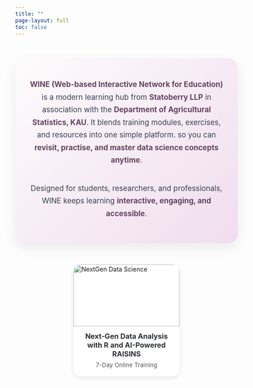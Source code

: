 ```yaml
---
title: ""
page-layout: full
toc: false
---
```


```{=html}
<section id="wine-intro" style="margin: 48px 0;">
  <style>
   .wine-card {
      max-width: 880px;
      margin: 0 auto;
      border-radius: 22px;
      overflow: hidden;
      background: linear-gradient(135deg, #fdfbfb 0%, #f0ddef 100%);
      box-shadow: 0 10px 28px rgba(0,0,0,.08);
      transition: transform .28s ease, box-shadow .28s ease;
      text-align: center;
    }
    .wine-card:hover {
      transform: translateY(-6px);
      box-shadow: 0 16px 36px rgba(0,0,0,.15);
    }
    .wine-header {
      padding: 1.8rem 1.5rem 1rem;
    }
    .wine-header h1 {
      margin: 0;
      font-size: 1.9rem;
      font-weight: 700;
      color: #472c44;
      letter-spacing: .5px;
    }
    .wine-body {
      padding: 0 2rem 2.2rem;
    }
    .wine-body p {
      margin: 0 auto 1.1rem;
      max-width: 64ch;
      font-size: 1.05rem;
      line-height: 1.7;
      color: #374151;
    }
    .wine-body strong {
      color: #634360; /* plum accent */
    }
    .wine-body em {
      color: #4461e6; /* blue accent */
    }
    .wine-btn {
      display: inline-block;
      margin-top: 1rem;
      padding: 12px 26px;
      border-radius: 999px;
      background: #634360;
      color: #fff;
      font-weight: 600;
      text-decoration: none;
      box-shadow: 0 8px 20px rgba(99,67,96,.25);
      transition: all 0.3s ease;
    }
    .wine-btn:hover {
      background: #472c44;
      transform: translateY(-2px);
    }
    /* Dark mode */
    .quarto-dark .wine-card {
      background: linear-gradient(135deg, #1f2937 0%, #111827 100%);
    }
    .quarto-dark .wine-header h1 {
      color: #f3f4f6;
    }
    .quarto-dark .wine-body p {
      color: #d1d5db;
    }
    .quarto-dark .wine-body strong {
      color: #e5c2ec;
    }
  </style>

  <div class="wine-card">
    <div class="wine-header">
    </div>
    <div class="wine-body">
      <p>
        <strong>WINE (Web-based Interactive Network for Education)</strong> is a modern learning hub from 
        <strong>Statoberry LLP</strong> in association with the 
        <strong>Department of Agricultural Statistics, KAU</strong>.  
        It blends training modules, exercises, and resources into one simple platform.
        so you can <strong>revisit, practise, and master data science concepts anytime</strong>.
      </p>
      <br>
      <p>
        Designed for students, researchers, and professionals, WINE keeps learning 
        <strong>interactive, engaging, and accessible</strong>.
      </p>
    </div>
  </div>
</section>


<!-- ========== SINGLE TILE ========== -->
<section id="wine-tiles" style="margin: 48px 0;">
  <style>
    #wine-tiles {
      max-width: 800px;
      margin: 0 auto;
      padding: 0 16px;
    }
    .tiles {
      display: grid;
      grid-template-columns: repeat(auto-fit, minmax(240px, 1fr));
      gap: 20px;
      justify-items: center;
    }
    .tile {
      display: flex;
      flex-direction: column;
      width: 240px;
      border-radius: 16px;
      overflow: hidden;
      background: #fff;
      box-shadow: 0 4px 12px rgba(0,0,0,.08);
      text-decoration: none;
      transition: transform .25s ease, box-shadow .25s ease;
    }
    .tile:hover {
      transform: translateY(-6px) scale(1.03);
      box-shadow: 0 10px 28px rgba(0,0,0,.18);
    }
    .tile img {
      width: 100%;
      height: 140px;
      object-fit: cover;
      display: block;
      transition: transform .35s ease;
    }
    .tile:hover img {
      transform: scale(1.05);
    }
    .tile-body {
      padding: 12px 14px 16px;
      text-align: center;
    }
    .tile-title {
      font-size: 1rem;
      font-weight: 700;
      color: #2d2f36;
      margin: 0 0 6px;
    }
    .tile-sub {
      font-size: .85rem;
      color: #555;
      margin: 0;
      line-height: 1.4;
    }
    /* Dark mode */
    .quarto-dark .tile {
      background: #1f2937;
      box-shadow: 0 6px 18px rgba(0,0,0,.6);
    }
    .quarto-dark .tile-title { color: #f3f4f6; }
    .quarto-dark .tile-sub { color: #cbd5e1; }
  </style>

  <div class="tiles">
    <!-- Compact Tile -->
    <a href="wineapps/nextgen.html" class="tile">
      <img src="https://firebasestorage.googleapis.com/v0/b/fig-1-41cec.firebasestorage.app/o/WINE%2Ftesp2025%2Ftitlecard.webp?alt=media" alt="NextGen Data Science">
      <div class="tile-body">
        <h3 class="tile-title">Next-Gen Data Analysis with R and AI-Powered RAISINS</h3>
        <p class="tile-sub">7-Day Online Training</p>
      </div>
    </a>
  </div>
</section>
```